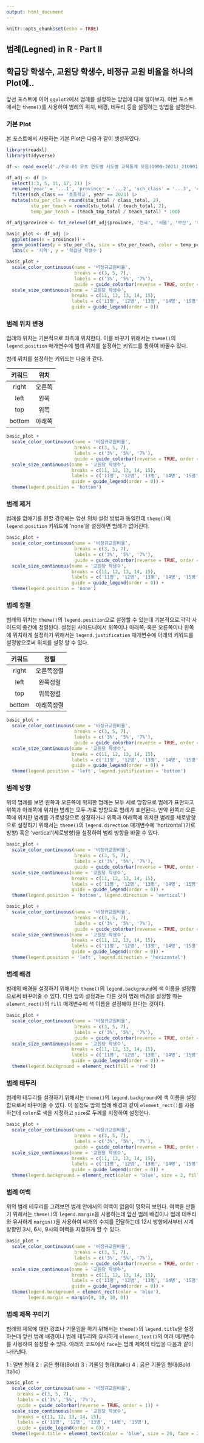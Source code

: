 ```yaml
---
output: html_document
---
```


```r
knitr::opts_chunk$set(echo = TRUE)
```

## 범례(Legned) in R - Part II

## 학급당 학생수, 교원당 학생수, 비정규 교원 비율을 하나의 Plot에..

앞선 포스트에 이어 `ggplot2`에서 범례를 설정하는 방법에 대해 알아보자. 이번 포스트에서는 `theme()`를 사용하여 범례의 위치, 배경, 테두리 등을 설정하는 방법을 설명한다. 

### 기본 Plot

본 포스트에서 사용하는 기본 Plot은 다음과 같이 생성하였다.

```r
library(readxl)
library(tidyverse)

df <- read_excel('./주요-01 유초 연도별 시도별 교육통계 모음(1999-2021)_210901.xlsx', skip = 3, na = '-', sheet = '01 개황', col_types = c('numeric', 'text', 'text', rep('numeric', 48)), col_names = F)

df_adj <- df |>
  select(1:3, 5, 11, 17, 21) |>
  rename('year' = '...1', 'province' = '...2', 'sch_class' = '...3', 'class_total' = '...5', 'stu_total' = '...11', 'teach_total' = '...17', 'teach_tmp_total' = '...21') |>
  filter(sch_class == '초등학교', year == 2021) |>
  mutate(stu_per_cls = round(stu_total / class_total, 2), 
         stu_per_teach = round(stu_total / teach_total, 2), 
         temp_per_teach = (teach_tmp_total / teach_total) * 100)

df_adj$province <- fct_relevel(df_adj$province, '전국', '서울', '부산', '대구', '인천', '광주', '대전', '울산', '세종', '경기', '강원', '충북', '충남', '전북', '전남', '경북', '경남', '제주')

```


```r
basic_plot <- df_adj |>
  ggplot(aes(x = province)) + 
  geom_point(aes(y = stu_per_cls, size = stu_per_teach, color = temp_per_teach)) +
  labs(x = '지역', y = '학급당 학생수')

basic_plot + 
  scale_color_continuous(name = '비정규교원비율', 
                         breaks = c(3, 5, 7), 
                         labels = c('3%', '5%', '7%'), 
                         guide = guide_colorbar(reverse = TRUE, order = 1)) + 
  scale_size_continuous(name = '교원당 학생수', 
                        breaks = c(11, 12, 13, 14, 15), 
                        labels = c('11명', '12명', '13명', '14명', '15명'), 
                        guide = guide_legend(order = 0)) 
```

### 범례 위치 변경

범례의 위치는 기본적으로 좌측에 위치한다. 이를 바꾸기 위해서는 `theme()`의 `legend.position` 매개변수에 범례 위치를 설정하는 키워드를 통하여 바꿀수 있다.

범례 위치를 설정하는 키워드는 다음과 같다.

| 키워드 |  위치  |
|:------:|:------:|
| right  | 오른쪽 |
|  left  |  왼쪽  |
|  top   |  위쪽  |
| bottom | 아래쪽 |

```r
basic_plot + 
  scale_color_continuous(name = '비정규교원비율', 
                         breaks = c(3, 5, 7), 
                         labels = c('3%', '5%', '7%'), 
                         guide = guide_colorbar(reverse = TRUE, order = 1)) + 
  scale_size_continuous(name = '교원당 학생수', 
                        breaks = c(11, 12, 13, 14, 15), 
                        labels = c('11명', '12명', '13명', '14명', '15명'), 
                        guide = guide_legend(order = 0)) +
  theme(legend.position = 'bottom')


```

### 범례 제거

범례를 없애기를 원할 경우에는 앞선 위치 설정 방법과 동일한데 `theme()`의 `legend.position` 키워드에 'none'을 설정하면 범례가 없어진다.

```r
basic_plot + 
  scale_color_continuous(name = '비정규교원비율', 
                         breaks = c(3, 5, 7), 
                         labels = c('3%', '5%', '7%'), 
                         guide = guide_colorbar(reverse = TRUE, order = 1)) + 
  scale_size_continuous(name = '교원당 학생수', 
                        breaks = c(11, 12, 13, 14, 15), 
                        labels = c('11명', '12명', '13명', '14명', '15명'), 
                        guide = guide_legend(order = 0)) +
  theme(legend.position = 'none')

```

### 범례 정렬

범례의 위치는 `theme()`의 `legend.position`으로 설정할 수 있는데 기본적으로 각각 사이드의 중간에 정렬된다. 설정된 사이드내에서 위쪽이나 아래쪽, 혹은 오른쪽이나 왼쪽에 위치하게 설정하기 위해서는 `legend.justification` 매개변수에 아래의 키워드를 설정함으로써 위치를 설정 할 수 있다.

| 키워드 |    정렬    |
|:------:|:----------:|
| right  | 오른쪽정렬 |
|  left  |  왼쪽정렬  |
|  top   |  위쪽정렬  |
| bottom | 아래쪽정렬 |

```r
basic_plot + 
  scale_color_continuous(name = '비정규교원비율', 
                         breaks = c(3, 5, 7), 
                         labels = c('3%', '5%', '7%'), 
                         guide = guide_colorbar(reverse = TRUE, order = 1)) + 
  scale_size_continuous(name = '교원당 학생수', 
                        breaks = c(11, 12, 13, 14, 15), 
                        labels = c('11명', '12명', '13명', '14명', '15명'), 
                        guide = guide_legend(order = 0)) +
  theme(legend.position = 'left', legend.justification = 'bottom') 

```


### 범례 방향

위의 범례를 보면 왼쪽과 오른쪽에 위치한 범례는 모두 세로 방향으로 범례가 표현되고 위쪽과 아래쪽에 위치한 범례는 모두 가로 방향으로 범례가 표현된다. 만약 왼쪽과 오른쪽에 위치한 범례를 가로방향으로 설정하거나 위쪽과 아래쪽에 위치한 범례를 세로방향으로 설정하기 위해서는 `theme()`의 `legend.direction` 매개변수에 'horizontal'(가로방향) 혹은 'vertical'(세로방향)을 설정하여 범례 방향을 바꿀 수 있다. 

```r
basic_plot + 
  scale_color_continuous(name = '비정규교원비율', 
                         breaks = c(3, 5, 7), 
                         labels = c('3%', '5%', '7%'), 
                         guide = guide_colorbar(reverse = TRUE, order = 1)) + 
  scale_size_continuous(name = '교원당 학생수', 
                        breaks = c(11, 12, 13, 14, 15), 
                        labels = c('11명', '12명', '13명', '14명', '15명'), 
                        guide = guide_legend(order = 0)) +
  theme(legend.position = 'bottom', legend.direction = 'vertical')
```

```r
basic_plot + 
  scale_color_continuous(name = '비정규교원비율', 
                         breaks = c(3, 5, 7), 
                         labels = c('3%', '5%', '7%'), 
                         guide = guide_colorbar(reverse = TRUE, order = 1)) + 
  scale_size_continuous(name = '교원당 학생수', 
                        breaks = c(11, 12, 13, 14, 15), 
                        labels = c('11명', '12명', '13명', '14명', '15명'), 
                        guide = guide_legend(order = 0)) +
  theme(legend.position = 'left', legend.direction = 'horizontal')
```

### 범례 배경

범례의 배경을 설정하기 위해서는 `theme()`의 `legend.background`에 색 이름을 설정함으로써 바꾸어줄 수 있다. 다만 앞의 설정과는 다른 것이 범례 배경을 설정할 때는 `element_rect()`의 `fill` 매개변수에 색 이름을 설정해야 한다는 것이다. 


```r
basic_plot + 
  scale_color_continuous(name = '비정규교원비율', 
                         breaks = c(3, 5, 7), 
                         labels = c('3%', '5%', '7%'), 
                         guide = guide_colorbar(reverse = TRUE, order = 1)) + 
  scale_size_continuous(name = '교원당 학생수', 
                        breaks = c(11, 12, 13, 14, 15), 
                        labels = c('11명', '12명', '13명', '14명', '15명'), 
                        guide = guide_legend(order = 0)) +
  theme(legend.background = element_rect(fill = 'red'))

```


### 범례 테두리

범례의 테두리를 설정하기 위해서는 `theme()`의 `legend.background`에 색 이름을 설정함으로써 바꾸어줄 수 있다. 이 설정도 앞의 범례 배경과 같이 `element_rect()`를 사용하는데 `color`로 색을 지정하고 `size`로 두께를 지정하여 설정한다. 

```r
basic_plot + 
  scale_color_continuous(name = '비정규교원비율', 
                         breaks = c(3, 5, 7), 
                         labels = c('3%', '5%', '7%'), 
                         guide = guide_colorbar(reverse = TRUE, order = 1)) + 
  scale_size_continuous(name = '교원당 학생수', 
                        breaks = c(11, 12, 13, 14, 15), 
                        labels = c('11명', '12명', '13명', '14명', '15명'), 
                        guide = guide_legend(order = 0)) +
  theme(legend.background = element_rect(color = 'blue', size = 2, fill = 'red')) 
```


### 범례 여백

위의 범례 테두리를 그려보면 범례 안에서의 여백이 없음이 명확히 보인다. 여백을 만들기 위해서는 `theme()`의 `legend.margin`을 사용하는데 앞선 범례 배경이나 범례 테두리와 유사하게 `margin()`을 사용하여 네개의 수치를 전달하는데 12시 방향에서부터 시계방향인 3시, 6시, 9시의 여백을 지정하게 할 수 있다.

```r
basic_plot + 
  scale_color_continuous(name = '비정규교원비율', 
                         breaks = c(3, 5, 7), 
                         labels = c('3%', '5%', '7%'), 
                         guide = guide_colorbar(reverse = TRUE, order = 1)) + 
  scale_size_continuous(name = '교원당 학생수', 
                        breaks = c(11, 12, 13, 14, 15), 
                        labels = c('11명', '12명', '13명', '14명', '15명'), 
                        guide = guide_legend(order = 0)) +
  theme(legend.background = element_rect(color = 'blue'), 
        legend.margin = margin(0, 10, 10, 0))
```


### 범례 제목 꾸미기

범례의 제목에 대한 강조나 기울임을 하기 위해서는 `theme()`의 `legend.title`을 설정하는데 앞선 범례 배경이나 범례 테두리와 유사하게 `element_text()`의 여러 매개변수를 사용하여 설정할 수 있다. 아래의 코드에서 `face`는 범례 제목의 타입을 다음과 같이 나타낸다.

  1 : 일반 형태
  2 : 굵은 형태(Bold)
  3 : 기울임 형태(Italic)
  4 : 굵은 기울임 형태(Bold Italic)

```r
basic_plot + 
  scale_color_continuous(name = '비정규교원비율', 
    breaks = c(3, 5, 7), 
    labels = c('3%', '5%', '7%'), 
    guide = guide_colorbar(reverse = TRUE, order = 1)) + 
  scale_size_continuous(name = '교원당 학생수', 
    breaks = c(11, 12, 13, 14, 15), 
    labels = c('11명', '12명', '13명', '14명', '15명'), 
    guide = guide_legend(order = 0)) +
  theme(legend.title = element_text(color = 'blue', size = 20, face = 2))
```







